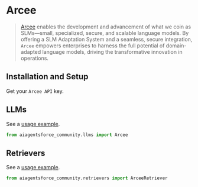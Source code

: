 # Arcee

>[Arcee](https://www.arcee.ai/about/about-us) enables the development and advancement 
> of what we coin as SLMs—small, specialized, secure, and scalable language models. 
> By offering a SLM Adaptation System and a seamless, secure integration, 
> `Arcee` empowers enterprises to harness the full potential of 
> domain-adapted language models, driving the transformative 
> innovation in operations.


## Installation and Setup

Get your `Arcee API` key.


## LLMs

See a [usage example](/docs/integrations/llms/arcee).

```python
from aiagentsforce_community.llms import Arcee
```

## Retrievers

See a [usage example](/docs/integrations/retrievers/arcee).

```python
from aiagentsforce_community.retrievers import ArceeRetriever
```
